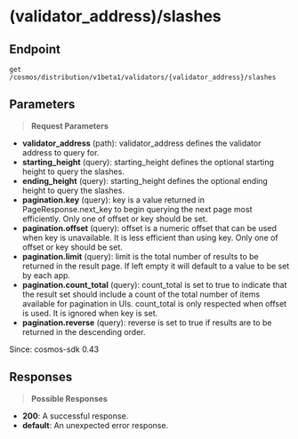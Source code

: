 # (validator_address)/slashes

## Endpoint
```http
get /cosmos/distribution/v1beta1/validators/{validator_address}/slashes
```

## Parameters
> **Request Parameters**

- **validator_address** (path): validator_address defines the validator address to query for.
- **starting_height** (query): starting_height defines the optional starting height to query the slashes.
- **ending_height** (query): starting_height defines the optional ending height to query the slashes.
- **pagination.key** (query): key is a value returned in PageResponse.next_key to begin
querying the next page most efficiently. Only one of offset or key
should be set.
- **pagination.offset** (query): offset is a numeric offset that can be used when key is unavailable.
It is less efficient than using key. Only one of offset or key should
be set.
- **pagination.limit** (query): limit is the total number of results to be returned in the result page.
If left empty it will default to a value to be set by each app.
- **pagination.count_total** (query): count_total is set to true  to indicate that the result set should include
a count of the total number of items available for pagination in UIs.
count_total is only respected when offset is used. It is ignored when key
is set.
- **pagination.reverse** (query): reverse is set to true if results are to be returned in the descending order.

Since: cosmos-sdk 0.43

## Responses
> **Possible Responses**

- **200**: A successful response.
- **default**: An unexpected error response.


